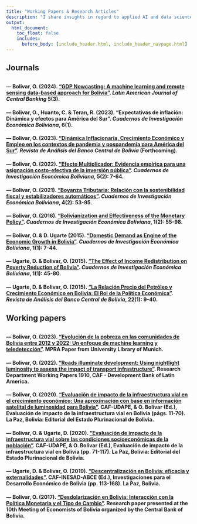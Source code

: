 ---
title: "Working Papers & Research Articles"
description: "I share insights in regard to applied AI and data science for data-driven economics."
output:
  html_document:
    toc_float: false
    includes:
      before_body: [include_header.html, include_header_navpage.html]
---


<!-- Google tag (gtag.js) -->
<script async src="https://www.googletagmanager.com/gtag/js?id=G-F5HJ5VRY62"></script>
<script>
  window.dataLayer = window.dataLayer || [];
  function gtag(){dataLayer.push(arguments);}
  gtag('js', new Date());

  gtag('config', 'G-F5HJ5VRY62');
</script>

## **Journals**  
<div style="margin-bottom: 30px;"></div>  

#### — Bolivar, O. (2024). [**"GDP Nowcasting: A machine learning and remote sensing data-based approach for Bolivia"**](https://www.sciencedirect.com/science/article/pii/S2666143824000085). *Latin American Journal of Central Banking* 5(3).

#### — Bolivar, O., Huanto, C. & Teran, R. (2023). **"Expectativas de inflación: Dinámica y efectos para América del Sur"**. *Cuadernos de Investigación Económica Boliviana*, 6(1).

#### — Bolivar, O. (2023). [**"Dinámica Inflacionaria, Crecimiento Económico y Empleo en los contextos de pandemia y pospandemia para América del Sur"**](https://osmarbolivar.weebly.com/uploads/1/4/5/6/145648625/paper_ee2022.pdf). *Revista de Análisis del Banco Central de Bolivia* (Forthcoming).

#### —  Bolivar, O. (2022). [**"Efecto Multiplicador: Evidencia empírica para una asignación costo-efectiva de la inversión pública"**](https://ideas.repec.org/a/efp/journl/v5y2022i2p7-64.html). *Cuadernos de Investigación Económica Boliviana*, 5(2): 7-64.

#### —  Bolivar, O. (2021). [**"Boyanza Tributaria: Relación con la sostenibilidad fiscal y estabilizadores automáticos"**](https://repositorio.economiayfinanzas.gob.bo/documentos/2018/UAEF/CIEB/ii_Art%C3%ADculos/Volumen%20IV/Numero%202/V4N2_Paper2.pdf.pdf). *Cuadernos de Investigación Económica Boliviana*, 4(2): 53-95.

#### —  Bolivar, O. (2016). [**"Bolivianization and Effectiveness of the Monetary Policy"**](https://medios.economiayfinanzas.gob.bo/MH/documentos/CIEB/ii_Articulos/Volumen_1/Numero_2/Ingles/CIEB_2016_Ing_Paper_2.pdf). *Cuadernos de Investigación Económica Boliviana*, 1(2): 55-98.

#### —  Bolivar, O. & D. Ugarte (2015). [**"Domestic Demand as Engine of the Economic Growth in Bolivia"**](https://medios.economiayfinanzas.gob.bo/MH/documentos/CIEB/CIEB_Paper1_Bolivian_Economic.pdf). *Cuadernos de Investigación Económica Boliviana*, 1(1): 7-44. 

#### —  Ugarte, D. & Bolivar, O. (2015). [**"The Effect of Income Redistribution on Poverty Reduction of Bolivia"**](https://medios.economiayfinanzas.gob.bo/MH/documentos/CIEB/CIEB_Paper_2_Bolivian_Economic.pdf). *Cuadernos de Investigación Económica Boliviana*, 1(1): 45-80. 

#### —  Ugarte, D. & Bolivar, O. (2015). [**"La Relación Precio del Petróleo y Crecimiento Económico en Bolivia: El Rol de la Política Económica"**](https://www.bcb.gob.bo/webdocs/publicacionesbcb/revista_analisis/ra_vol22/articulo_1_v22.pdf). *Revista de Análisis del Banco Central de Bolivia*, 22(1): 9-40.   



<div style="margin-bottom: 30px;"></div>  
## **Working papers**   
<div style="margin-bottom: 30px;"></div>  

#### — Bolivar, O. (2023). [**"Evolución de la pobreza en las comunidades de Bolivia entre 2012 y 2022: Un enfoque de machine learning y teledetección"**](https://mpra.ub.uni-muenchen.de/118932/1/MPRA_paper_118932.pdf). MPRA Paper from University Library of Munich. 

#### —  Bolivar, O. (2022). [**"Roads illuminate development: Using nightlight luminosity to assess the impact of transport infrastructure"**](https://scioteca.caf.com/handle/123456789/1910). Research Department Working Papers 1910, CAF - Development Bank of Latin America.

#### —  Bolivar, O. (2020). [**"Evaluación de impacto de la infraestructura vial en el crecimiento económico: Una aproximación con base en información satelital de luminosidad para Bolivia"**](https://osmarbolivar.weebly.com/uploads/1/4/5/6/145648625/libro_caf_paper1-comprimido.pdf). CAF-UDAPE, & O. Bolivar (Ed.), Evaluación de impacto de la infraestructura vial en Bolivia (págs. 11-70). La Paz, Bolivia: Editorial del Estado Plurinacional de Bolivia.

#### —  Bolivar, O. & Ugarte, D. (2020). [**"Evaluación de impacto de la infraestructura vial sobre las condiciones socioeconómicas de la población"**](https://osmarbolivar.weebly.com/uploads/1/4/5/6/145648625/libro_caf_paper2.pdf). CAF-UDAPE, & O. Bolivar (Ed.), Evaluación de impacto de la infraestructura vial en Bolivia (pp. 71-117). La Paz, Bolivia: Editorial del Estado Plurinacional de Bolivia.

#### —  Ugarte, D. & Bolivar, O. (2019). [**"Descentralización en Bolivia: eficacia y externalidades"**](http://www.inesad.edu.bo/pdf/wp2018/wp06_2018.pdf). CAF-INESAD-ABCE (Ed.), Investigaciones para el Desarrollo Económico de Bolivia (pp. 113-168). La Paz, Bolivia.

#### —  Bolivar, O. (2017). [**"Desdolarización en Bolivia: Interacción con la Política Monetaria y el Tipo de Cambio"**](https://eeb.bcb.gob.bo/sites/default/files/programa/Osmar_Bolivar_1310_TC_P1.pdf). Research paper presented at the 10th Meeting of Economists of Bolivia organized by the Central Bank of Bolivia.


